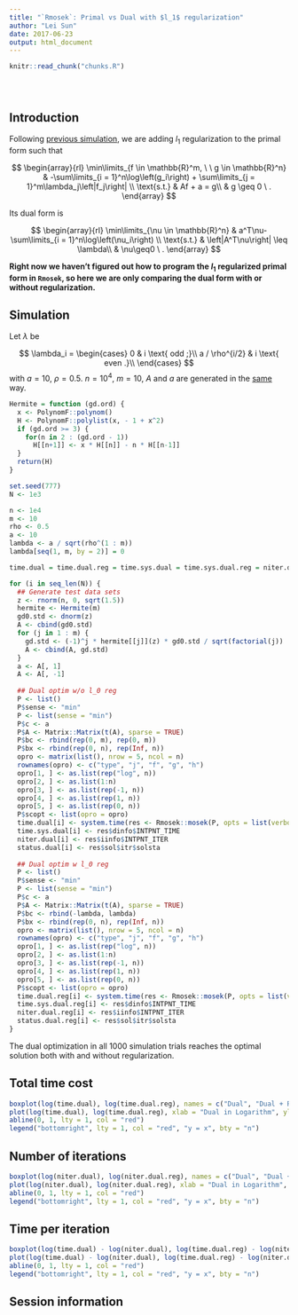```yaml
---
title: "`Rmosek`: Primal vs Dual with $l_1$ regularization"
author: "Lei Sun"
date: 2017-06-23
output: html_document
---
```


<!-- The file analysis/chunks.R contains chunks that define default settings
shared across the workflowr files. -->
```r
knitr::read_chunk("chunks.R")
```

<!-- Update knitr chunk options -->
```r
```

<!-- Insert the date the file was last updated -->
```r
```

<!-- Insert the code version (Git commit SHA1) if Git repository exists and R
 package git2r is installed -->
```r
```

<!-- Add your analysis here -->

## Introduction

Following [previous simulation](rmosek_primal_dual.html), we are adding $l_1$ regularization to the primal form such that

$$
\begin{array}{rl}
\min\limits_{f \in \mathbb{R}^m, \ \ g \in \mathbb{R}^n} & -\sum\limits_{i = 1}^n\log\left(g_i\right) + \sum\limits_{j = 1}^m\lambda_j\left|f_j\right| \\
\text{s.t.} & Af + a = g\\
& g \geq 0 \ .
\end{array}
$$

Its dual form is

$$
\begin{array}{rl}
\min\limits_{\nu \in \mathbb{R}^n} & a^T\nu-\sum\limits_{i = 1}^n\log\left(\nu_i\right) \\
\text{s.t.} & \left|A^T\nu\right| \leq \lambda\\
& \nu\geq0 \ .
\end{array}
$$

**Right now we haven't figured out how to program the $l_1$ regularized primal form in `Rmosek`, so here we are only comparing the dual form with or without regularization.**

## Simulation

Let $\lambda$ be

$$
\lambda_i = \begin{cases}
0 & i \text{ odd ;}\\
a / \rho^{i/2} & i \text{ even .}\\
\end{cases}
$$
with $a = 10$, $\rho = 0.5$.  $n = 10^4$, $m = 10$, $A$ and $a$ are generated in the [same](rmosek_primal_dual.html) way.

```r
Hermite = function (gd.ord) {
  x <- PolynomF::polynom()
  H <- PolynomF::polylist(x, - 1 + x^2)
  if (gd.ord >= 3) {
    for(n in 2 : (gd.ord - 1))
      H[[n+1]] <- x * H[[n]] - n * H[[n-1]]
  }
  return(H)
}
```

```r
set.seed(777)
N <- 1e3

n <- 1e4
m <- 10
rho <- 0.5
a <- 10
lambda <- a / sqrt(rho^(1 : m))
lambda[seq(1, m, by = 2)] = 0

time.dual = time.dual.reg = time.sys.dual = time.sys.dual.reg = niter.dual = niter.dual.reg = status.dual = status.dual.reg = c()

for (i in seq_len(N)) {
  ## Generate test data sets
  z <- rnorm(n, 0, sqrt(1.5))
  hermite <- Hermite(m)
  gd0.std <- dnorm(z)
  A <- cbind(gd0.std)
  for (j in 1 : m) {
    gd.std <- (-1)^j * hermite[[j]](z) * gd0.std / sqrt(factorial(j))
    A <- cbind(A, gd.std)
  }
  a <- A[, 1]
  A <- A[, -1]
  
  ## Dual optim w/o l_0 reg
  P <- list()
  P$sense <- "min"
  P <- list(sense = "min")
  P$c <- a
  P$A <- Matrix::Matrix(t(A), sparse = TRUE)
  P$bc <- rbind(rep(0, m), rep(0, m))
  P$bx <- rbind(rep(0, n), rep(Inf, n))
  opro <- matrix(list(), nrow = 5, ncol = n)
  rownames(opro) <- c("type", "j", "f", "g", "h")
  opro[1, ] <- as.list(rep("log", n))
  opro[2, ] <- as.list(1:n)
  opro[3, ] <- as.list(rep(-1, n))
  opro[4, ] <- as.list(rep(1, n))
  opro[5, ] <- as.list(rep(0, n))
  P$scopt <- list(opro = opro)
  time.dual[i] <- system.time(res <- Rmosek::mosek(P, opts = list(verbose = 0, getinfo = TRUE)))[3]
  time.sys.dual[i] <- res$dinfo$INTPNT_TIME
  niter.dual[i] <- res$iinfo$INTPNT_ITER
  status.dual[i] <- res$sol$itr$solsta
  
  ## Dual optim w l_0 reg
  P <- list()
  P$sense <- "min"
  P <- list(sense = "min")
  P$c <- a
  P$A <- Matrix::Matrix(t(A), sparse = TRUE)
  P$bc <- rbind(-lambda, lambda)
  P$bx <- rbind(rep(0, n), rep(Inf, n))
  opro <- matrix(list(), nrow = 5, ncol = n)
  rownames(opro) <- c("type", "j", "f", "g", "h")
  opro[1, ] <- as.list(rep("log", n))
  opro[2, ] <- as.list(1:n)
  opro[3, ] <- as.list(rep(-1, n))
  opro[4, ] <- as.list(rep(1, n))
  opro[5, ] <- as.list(rep(0, n))
  P$scopt <- list(opro = opro)
  time.dual.reg[i] <- system.time(res <- Rmosek::mosek(P, opts = list(verbose = 0, getinfo = TRUE)))[3]
  time.sys.dual.reg[i] <- res$dinfo$INTPNT_TIME
  niter.dual.reg[i] <- res$iinfo$INTPNT_ITER
  status.dual.reg[i] <- res$sol$itr$solsta
}
```

The dual optimization in all $1000$ simulation trials reaches the optimal solution both with and without regularization.

## Total time cost

```r
boxplot(log(time.dual), log(time.dual.reg), names = c("Dual", "Dual + Reg"), main = "Total Run Time in Logarithm")
plot(log(time.dual), log(time.dual.reg), xlab = "Dual in Logarithm", ylab = "Dual + Reg in Logarithm", main = "Comparison on Total Run Time in Logarithm")
abline(0, 1, lty = 1, col = "red")
legend("bottomright", lty = 1, col = "red", "y = x", bty = "n")
```

## Number of iterations

```r
boxplot(log(niter.dual), log(niter.dual.reg), names = c("Dual", "Dual + Reg"), main = "Number of Iterations in Logarithm")
plot(log(niter.dual), log(niter.dual.reg), xlab = "Dual in Logarithm", ylab = "Dual + Reg in Logarithm", main = "Comparison on Number of Iterations in Logarithm")
abline(0, 1, lty = 1, col = "red")
legend("bottomright", lty = 1, col = "red", "y = x", bty = "n")
```

## Time per iteration

```r
boxplot(log(time.dual) - log(niter.dual), log(time.dual.reg) - log(niter.dual.reg), names = c("Dual", "Dual + Reg"), main = "Run Time per Iteration in Logarithm")
plot(log(time.dual) - log(niter.dual), log(time.dual.reg) - log(niter.dual.reg), xlab = "Dual in Logarithm", ylab = "Dual + Reg in Logarithm", main = "Comparison on Run Time per Iteration in Logarithm")
abline(0, 1, lty = 1, col = "red")
legend("bottomright", lty = 1, col = "red", "y = x", bty = "n")
```

## Session information

<!-- Insert the session information into the document -->
```r
```
